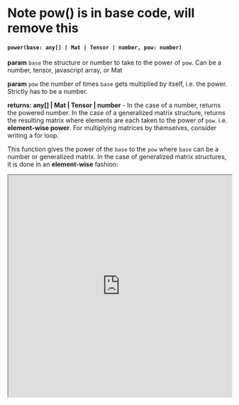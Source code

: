 
# Note pow() is in base code, will remove this 

#### `power(base: any[] | Mat | Tensor | number, pow: number)`

**param** `base` the structure or number to take to the power of `pow`. Can be a number, tensor, javascript array, or Mat

**param** `pow` the number of times `base` gets multiplied by itself, i.e. the power. Strictly has to be a number. 

**returns: any[] | Mat | Tensor | number** - In the case of a number, returns the powered number. In the case of a generalized matrix structure, returns the resulting matrix where elements are each taken to the power of `pow`. i.e. **element-wise power**. For multiplying matrices by themselves, consider writing a for loop. 

This function gives the power of the `base` to the `pow` where `base` can be a number or generalized matrix. In the case of generalized matrix structures, it is done in an **element-wise** fashion:

<Bleed full>
<iframe src="https://hhlab.dev/?code=*import%20math%3Apower%0A%0Alet%20a%20%3D%20new%20Mat(%5B%5B5%2C2%5D%2C%5B3%2C7%5D%5D)%3B%0A%0Aprint('a%20%3D%20'%2Ba)%0Aprint('%5Cn')%0A%0Alet%20b%20%3D%202%0A%0A%0Aprint('a%20to%20the%20power%20of%20b%3D2%20is%20%3A'%2Bpower(a%2Cb))%0A%0A%2F%2FFor%20standard%20numbers%3A%0A%0Aprint('4%5E4%20%3D%20'%2Bpower(4%2C4))%0A&auto_run=true"
    width="100%"
    height="500px">
  </iframe>
</Bleed>